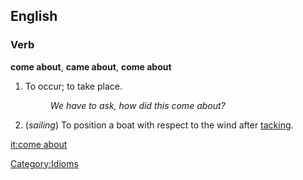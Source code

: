 ==English==

===Verb===
'''come about''', '''came about''', '''come about'''

# To occur; to take place.
#: ''We have to ask, how did this come about?''
# (''sailing'') To position a boat with respect to the wind after [[tack]]ing.

[[Category:Idioms]]

[[it:come about]]